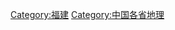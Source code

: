 {{Catnav|頁面分類|地理|各國地理|中国地理|中国各省地理}}
{{Catnav|頁面分類|各種主題的頁面分類|依中国各省来作的分类|中国各省地理}}
{{Commonscat|Geography of Fujian}}

[[Category:福建|Category:福建]]
[[Category:中国各省地理|Category:中国各省地理]]